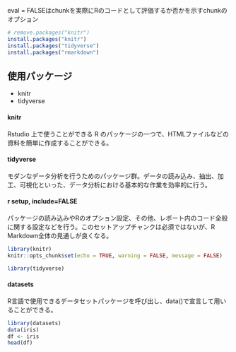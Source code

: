 eval = FALSEはchunkを実際にRのコードとして評価するか否かを示すchunkのオプション
```r
# remove.packages("knitr")
install.packages("knitr")
install.packages("tidyverse")
install.packages("rmarkdown")
```

## 使用パッケージ
- knitr
- tidyverse


#### knitr
Rstudio 上で使うことができる R のパッケージの一つで、HTMLファイルなどの資料を簡単に作成することができる。

#### tidyverse
モダンなデータ分析を行うためのパッケージ群。データの読み込み、抽出、加工、可視化といった、データ分析における基本的な作業を効率的に行う。

#### r setup, include=FALSE
パッケージの読み込みやRのオプション設定、その他、レポート内のコード全般に関する設定などを行う。このセットアップチャンクは必須ではないが、R Markdown全体の見通しが良くなる。
```r
library(knitr)
knitr::opts_chunk$set(echo = TRUE, warning = FALSE, message = FALSE)
```

```r
library(tidyverse)
```

#### datasets
R言語で使用できるデータセットパッケージを呼び出し、data()で宣言して用いることができる。
```r
library(datasets)
data(iris)
df <- iris
head(df)
```



